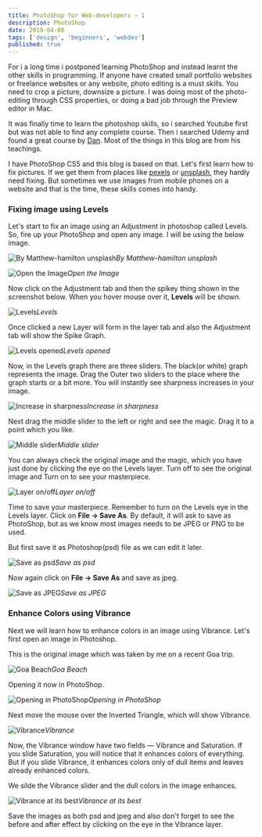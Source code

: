 ```yaml
---
title: PhotoShop for Web-developers — 1
description: PhotoShop
date: 2019-04-08
tags: ['design', 'beginners', 'webdev']
published: true
---
```


For i a long time i postponed learning PhotoShop and instead learnt the other skills in programming. If anyone have created small portfolio websites or freelance websites or any website, photo editing is a must skills. You need to crop a picture, downsize a picture. I was doing most of the photo-editing through CSS properties, or doing a bad job through the Preview editor in Mac.

It was finally time to learn the photoshop skills, so i searched Youtube first but was not able to find any complete course. Then i searched Udemy and found a great course by [Dan](https://www.udemy.com/adobe-photoshop-cc-essentials-training-course/learn/lecture/10717740#overview). Most of the things in this blog are from his teachings.

I have PhotoShop CS5 and this blog is based on that. Let's first learn how to fix pictures. If we get them from places like [pexels](https://www.pexels.com/) or [unsplash](https://unsplash.com/), they hardly need fixing. But sometimes we use images from mobile phones on a website and that is the time, these skills comes into handy.

### Fixing image using Levels

Let's start to fix an image using an Adjustment in photoshop called Levels. So, fire up your PhotoShop and open any image. I will be using the below image.


![By Matthew-hamilton unsplash](https://ik.imagekit.io/thewebdev/PhotoShop/1/1_ZxqxSwq6-W.jpg)*By Matthew-hamilton unsplash*

![Open the Image](https://ik.imagekit.io/thewebdev/PhotoShop/1/2_OZhY9vIh3.png)*Open the Image*

Now click on the Adjustment tab and then the spikey thing shown in the screenshot below. When you hover mouse over it, **Levels** will be shown.

![Levels](https://ik.imagekit.io/thewebdev/PhotoShop/1/3_aynmMMQqKi.png)*Levels*

Once clicked a new Layer will form in the layer tab and also the Adjustment tab will show the Spike Graph.

![Levels opened](https://ik.imagekit.io/thewebdev/PhotoShop/1/4_hdYchZWD_3.png)*Levels opened*

Now, in the Levels graph there are three sliders. The black(or white) graph represents the image. Drag the Outer two sliders to the place where the graph starts or a bit more. You will instantly see sharpness increases in your image.

![Increase in sharpness](https://ik.imagekit.io/thewebdev/PhotoShop/1/5_oObEAVqO9.png)*Increase in sharpness*

Next drag the middle slider to the left or right and see the magic. Drag it to a point which you like.

![Middle slider](https://ik.imagekit.io/thewebdev/PhotoShop/1/6_NXFjRTVHU.png)*Middle slider*

You can always check the original image and the magic, which you have just done by clicking the eye on the Levels layer. Turn off to see the original image and Turn on to see your masterpiece.

![Layer on/off](https://ik.imagekit.io/thewebdev/PhotoShop/1/7_QvglNlnltF.png)*Layer on/off*

Time to save your masterpiece. Remember to turn on the Levels eye in the Levels layer. Click on **File -> Save As**. By default, it will ask to save as PhotoShop, but as we know most images needs to be JPEG or PNG to be used.

But first save it as Photoshop(psd) file as we can edit it later.

![Save as psd](https://ik.imagekit.io/thewebdev/PhotoShop/1/8_-xCHuieW9.png)*Save as psd*

Now again click on **File -> Save As** and save as jpeg.

![Save as JPEG](https://ik.imagekit.io/thewebdev/PhotoShop/1/9_ImqDvZqaVd.png)*Save as JPEG*

### Enhance Colors using Vibrance

Next we will learn how to enhance colors in an image using Vibrance. Let's first open an image in Photoshop.

This is the original image which was taken by me on a recent Goa trip.

![Goa Beach](https://ik.imagekit.io/thewebdev/PhotoShop/1/10_cYUZBDwQG.jpg)*Goa Beach*

Opening it now in PhotoShop.

![Opening in PhotoShop](https://ik.imagekit.io/thewebdev/PhotoShop/1/11_XIe5wzPkSN.png)*Opening in PhotoShop*

Next move the mouse over the Inverted Triangle, which will show Vibrance.

![Vibrance](https://ik.imagekit.io/thewebdev/PhotoShop/1/12_f7goJ2ayd.png)*Vibrance*

Now, the Vibrance window have two fields — Vibrance and Saturation. If you slide Saturation, you will notice that it enhances colors of everything. But if you slide Vibrance, it enhances colors only of dull items and leaves already enhanced colors.

We silde the Vibrance slider and the dull colors in the image enhances.

![Vibrance at its best](https://ik.imagekit.io/thewebdev/PhotoShop/1/13_U12CJdybQR.png)*Vibrance at its best*

Save the images as both psd and jpeg and also don't forget to see the before and after effect by clicking on the eye in the Vibrance layer.


